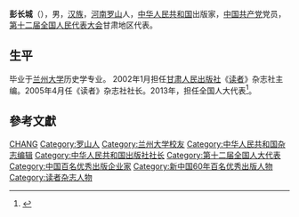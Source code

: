 '''彭长城'''（{{bd|1953年||}}），男，[[汉族|汉族]]，[[河南|河南]][[罗山县|罗山]]人，[[中华人民共和国|中华人民共和国]]出版家，[[中国共产党|中国共产党]]党员，[[第十二届全国人民代表大会|第十二届全国人民代表大会]]甘肃地区代表。

== 生平 ==
毕业于[[兰州大学|兰州大学]]历史学专业。 2002年1月担任[[甘肃人民出版社|甘肃人民出版社]]《[[读者|读者]]》杂志社主编。2005年4月任《读者》杂志社社长。2013年，担任全国人大代表<ref>{{cite news|title=全国人大代表信息-彭长城|url= http://210.82.31.1:8084/delegate/viewDelegate.action?dbid=122551|accessdate=2013-04-05|newspaper=全国人大网|archive-url=https://web.archive.org/web/20150712025227/http://www.npc.gov.cn/delegate/viewDelegate.action?dbid=122551|archive-date=2015-07-12|dead-url=yes}}</ref>。

== 參考文獻 ==
{{reflist}}

{{中华人民共和国政治人物小作品}}

{{Authority control}}
{{DEFAULTSORT:Peng}}
[[Category:彭姓|CHANG]]
[[Category:罗山人|Category:罗山人]]
[[Category:兰州大学校友|Category:兰州大学校友]]
[[Category:中华人民共和国杂志编辑|Category:中华人民共和国杂志编辑]]
[[Category:中华人民共和国出版社社长|Category:中华人民共和国出版社社长]]
[[Category:第十二届全国人大代表|Category:第十二届全国人大代表]]
[[Category:中国百名优秀出版企业家|Category:中国百名优秀出版企业家]]
[[Category:新中国60年百名优秀出版人物|Category:新中国60年百名优秀出版人物]]
[[Category:读者杂志人物|Category:读者杂志人物]]